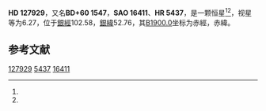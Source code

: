 {{Starbox begin
| name = HD 127929
}}
{{Starbox observe
| epoch = [[J2000.0|J2000.0]]
| constell = {{星座名待查}}<ref name=SIMBAD>{{cite web
 | url=http://simbad.u-strasbg.fr/simbad/sim-id?Ident=HR+5437
 | title =Pulsating variable Star
 | publisher=Centre de Données astronomiques de Strasbourg
 | work=SIMBAD
 | accessdate=2012-07-13}}</ref><ref name=DATA>{{cite web
 | url=http://vizier.u-strasbg.fr/viz-bin/VizieR-5?-out.add=.&-source=5050&-corr=PK=HR&-out.max=9999&HR=5437
 | title=VizieR Detailed Page
 | accessdate=2012-07-13
 | archive-date=2016-03-05
 | archive-url=https://web.archive.org/web/20160305030456/http://vizier.u-strasbg.fr/viz-bin/VizieR-5?-out.add=.&-source=5050&-corr=PK=HR&-out.max=9999&HR=5437
 | dead-url=no
 }}</ref>
| 星官 = 
| ra = {{RA|14|31|42.8}}<ref name=SIMBAD /><ref name=DATA />
| dec = {{DEC|+60|13|32}}<ref name=SIMBAD /><ref name=DATA />
| appmag_v = 6.27<ref name=SIMBAD /><ref name=DATA />
}}
{{Starbox character
| class = F0III<ref name=SIMBAD /><ref name=DATA />
| b-v = 0.24<ref name=SIMBAD /><ref name=DATA />
| u-b = 0.14<ref name=SIMBAD /><ref name=DATA />
| r-i = <ref name=SIMBAD /><ref name=DATA />
| variable = 
}}
{{Starbox astrometry
| radial_v = 0.14
| prop_mo_ra = -19
| parallax = 
| p_error = 
}}
{{Starbox catalog
| names =BD+60 1547，[[SAO星表|SAO]] 16411，[[HD星表|HD]] 127929，[[HR星表|HR]] 5437}}
{{Starbox reference |Simbad=HR+5437}}
{{Starbox end}}

'''HD 127929'''，又名'''BD+60 1547'''，'''SAO 16411'''、'''HR 5437'''，是一颗恒星<ref name=SIMBAD /><ref name=DATA />，视星等为6.27，位于[[銀道座標系|銀經]]102.58，[[銀道座標系|銀緯]]52.76，其[[B1900.0|B1900.0]]坐标为赤經{{RA|14|28|59.8}}，赤緯{{DEC|+60|52.76|58}}。

== 参考文献 ==
{{reflist}}

{{star-stub}}

[[Category:HD和HDE天體|127929]]
[[Category:HR天體|5437]]
[[Category:SAO天體|16411]]